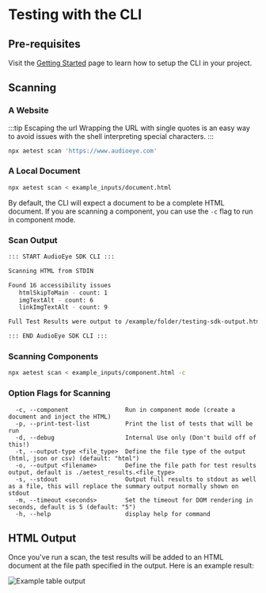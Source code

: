 # Testing with the CLI

## Pre-requisites

Visit the [Getting Started](./get-started) page to learn how to setup the CLI in your project.

## Scanning

### A Website

:::tip Escaping the url
Wrapping the URL with single quotes is an easy way to avoid issues with the shell interpreting special characters.
:::

```bash
npx aetest scan 'https://www.audioeye.com'
```

### A Local Document

```bash
npx aetest scan < example_inputs/document.html
```

By default, the CLI will expect a document to be a complete HTML document. If you are scanning a component, you can use the `-c` flag to run in component mode.

### Scan Output

```bash
::: START AudioEye SDK CLI :::

Scanning HTML from STDIN

Found 16 accessibility issues
   htmlSkipToMain - count: 1
   imgTextAlt - count: 6
   linkImgTextAlt - count: 9

Full Test Results were output to /example/folder/testing-sdk-output.html

::: END AudioEye SDK CLI :::
```

### Scanning Components

```bash
npx aetest scan < example_inputs/component.html -c
```

### Option Flags for Scanning

```
  -c, --component                Run in component mode (create a document and inject the HTML)
  -p, --print-test-list          Print the list of tests that will be run
  -d, --debug                    Internal Use only (Don't build off of this!)
  -t, --output-type <file_type>  Define the file type of the output (html, json or csv) (default: "html")
  -o, --output <filename>        Define the file path for test results output, default is ./aetest_results.<file_type>
  -s, --stdout                   Output full results to stdout as well as a file, this will replace the summary output normally shown on stdout
  -m, --timeout <seconds>        Set the timeout for DOM rendering in seconds, default is 5 (default: "5")
  -h, --help                     display help for command
```

## HTML Output

Once you've run a scan, the test results will be added to an HTML document at the file path specified in the output. Here is an example result:

![Example table output](/img/html-output-table.png)
